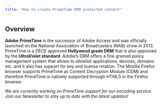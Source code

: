 ```yaml
---
title: "How to create PrimeTime DRM protected content"
---
```


## Overview

**Adobe PrimeTime** is the successor of Adobe Access and was officially launched on the National Association of Broadcasters (NAB) show in 2013\. PrimeTime is a DECE approved **Hollywood grade DRM** that is also approved by the **UltraViolet standard**. Adobe’s DRM offers a fine grained policy management system that allows to allowlist applications, devices, domains etc. and it also has support for key and license rotation. The Mozilla Firefox browser supports PrimeTime as Content Decryption Module (CDM) and therefore PrimeTime is natively supported through HTML5 in the Firefox browser.

_We are currently working on PrimeTime support for our encoding service. Join our Newsletter to stay up to date with the latest updates!_